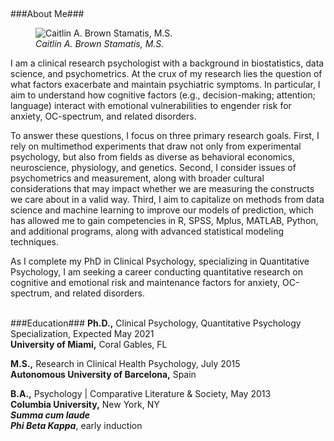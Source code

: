 <style type="text/css">
h1.title {
  font-size: 26px;
}
</style>
</br>

###About Me###

<style>
p.caption {
  color: #708090;
}
</style>

<div class = "row row-no-gutters">

<div class = "col-md-3">
![<i>Caitlin A. Brown Stamatis, M.S.</i>](caitlinstamatis.jpg)
</div>
<div class = "col-md-9" style= "padding:0;">
I am a clinical research psychologist with a background in biostatistics, data science, and psychometrics. At the crux of my research lies the question of what factors exacerbate and maintain psychiatric symptoms. In particular, I aim to understand how cognitive factors (e.g., decision-making; attention; language) interact with emotional vulnerabilities to engender risk for anxiety, OC-spectrum, and related disorders.

To answer these questions, I focus on three primary research goals. First, I rely on multimethod experiments that draw not only from experimental psychology, but also from fields as diverse as behavioral economics, neuroscience, physiology, and genetics. Second, I consider issues of psychometrics and measurement, along with broader cultural considerations that may impact whether we are measuring the constructs we care about in a valid way. Third, I aim to capitalize on methods from data science and machine learning to improve our models of prediction, which has allowed me to gain competencies in R, SPSS, Mplus, MATLAB, Python, and additional programs, along with advanced statistical modeling techniques.

</div>
As I complete my PhD in Clinical Psychology, specializing in Quantitative Psychology, I am seeking a career conducting quantitative research on cognitive and emotional risk and maintenance factors for anxiety, OC-spectrum, and related disorders.
<br/><br/>

###Education###
**Ph.D.,** Clinical Psychology, Quantitative Psychology Specialization, Expected May 2021<br/>
**University of Miami,** Coral Gables, FL

**M.S.,** Research in Clinical Health Psychology, July 2015<br/>
**Autonomous University of Barcelona,** Spain

**B.A.,** Psychology | Comparative Literature & Society, May 2013<br/>
**Columbia University,** New York, NY<br/>
<i><b>Summa cum laude</b></i><br/>
<i><b>Phi Beta Kappa</b></i>, early induction
